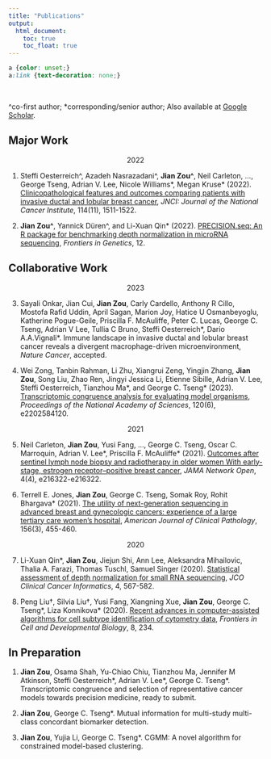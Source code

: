 ```yaml
---
title: "Publications"
output:
  html_document:
    toc: true
    toc_float: true
---
```


```css
a {color: unset;} 
a:link {text-decoration: none;}
```

<br>

^co-first author; *corresponding/senior author; Also available at [Google Scholar](https://scholar.google.com/citations?user=dni_KfcAAAAJ&hl=en&oi=ao).


## Major Work
<center>2022</center>
(@) Steffi Oesterreich^, Azadeh Nasrazadani^, **Jian Zou^**, Neil Carleton, ..., George Tseng, Adrian V. Lee, Nicole Williams\*, Megan Kruse\* (2022). [Clinicopathological features and outcomes comparing patients with invasive ductal and lobular breast cancer](https://doi.org/10.1093/jnci/djac157), *JNCI: Journal of the National Cancer Institute*, 114(11), 1511-1522.

(@) **Jian Zou^**, Yannick Düren^, and Li-Xuan Qin\* (2022). [PRECISION.seq: An R package for benchmarking depth normalization in microRNA sequencing](https://doi.org/10.3389/fgene.2021.823431), *Frontiers in Genetics*, 12.


## Collaborative Work
<center>2023</center>
(@) Sayali Onkar, Jian Cui, **Jian Zou**, Carly Cardello, Anthony R Cillo, Mostofa Rafid Uddin, April Sagan, Marion Joy, Hatice U Osmanbeyoglu, Katherine Pogue-Geile, Priscilla F. McAuliffe, Peter C. Lucas, George C. Tseng, Adrian V Lee, Tullia C Bruno, Steffi Oesterreich\*, Dario A.A.Vignali\*. Immune landscape in invasive ductal and lobular breast cancer reveals a divergent macrophage-driven microenvironment, *Nature Cancer*, accepted. 

(@) Wei Zong, Tanbin Rahman, Li Zhu, Xiangrui Zeng, Yingjin Zhang, **Jian Zou**, Song Liu, Zhao Ren, Jingyi Jessica Li,  Etienne Sibille, Adrian V. Lee, Steffi Oesterreich, Tianzhou Ma\*, and George C. Tseng\* (2023). [Transcriptomic congruence analysis for evaluating model organisms](https://doi.org/10.1073/pnas.2202584120), *Proceedings of the National Academy of Sciences*, 120(6), e2202584120.

<center>2021</center>
(@) Neil Carleton, **Jian Zou**, Yusi Fang, ..., George C. Tseng, Oscar C. Marroquin, Adrian V. Lee\*, Priscilla F. McAuliffe\* (2021). [Outcomes after sentinel lymph node biopsy and radiotherapy in older women With early-stage, estrogen receptor–positive breast cancer](https://jamanetwork.com/journals/jamanetworkopen/fullarticle/2778563), *JAMA Network Open*, 4(4), e216322-e216322.

(@) Terrell E. Jones, **Jian Zou**, George C. Tseng, Somak Roy, Rohit Bhargava\* (2021). [The utility of next-generation sequencing in advanced breast and gynecologic cancers: experience of a large tertiary care women's hospital](https://doi.org/10.1093/ajcp/aqaa256), *American Journal of Clinical Pathology*, 156(3), 455-460.

<center>2020</center>
(@) Li-Xuan Qin\*, **Jian Zou**, Jiejun Shi, Ann Lee, Aleksandra Mihailovic, Thalia A. Farazi, Thomas Tuschl, Samuel Singer (2020). [Statistical assessment of depth normalization for small RNA sequencing](https://ascopubs.org/doi/10.1200/CCI.19.00118), *JCO Clinical Cancer Informatics*, 4, 567-582.

(@) Peng Liu&dagger;, Silvia Liu&dagger;, Yusi Fang, Xiangning Xue, **Jian Zou**, George C. Tseng\*, Liza Konnikova\* (2020). [Recent advances in computer-assisted algorithms for cell subtype identification of cytometry data](https://doi.org/10.3389/fcell.2020.00234), *Frontiers in Cell and Developmental Biology*, 8, 234.


## In Preparation
#. **Jian Zou**, Osama Shah, Yu-Chiao Chiu, Tianzhou Ma, Jennifer M Atkinson, Steffi Oesterreich\*, Adrian V. Lee\*, George C. Tseng\*. Transcriptomic congruence and selection of representative cancer models towards precision medicine, ready to submit.

#. **Jian Zou**, George C. Tseng\*. Mutual information for multi-study multi-class concordant biomarker detection.

#. **Jian Zou**, Yujia Li, George C. Tseng\*. CGMM: A novel algorithm for constrained model-based clustering.
